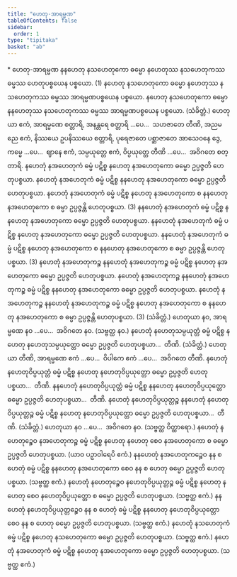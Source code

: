 ```yaml
---
title: "ဟေတု-အာရမ္မဏ"
tableOfContents: false
sidebar:
  order: 1
type: "tipitaka"
basket: "ab"
---
```



<DynamicBreadcrumb />

<Paragraph type="center">
* ဟေတု-အာရမ္မဏ
</Paragraph>

<Division number="3">

<Paragraph number="7">
နနဟေတု နသဟေတုကော ဓမ္မော နဟေတုဿ နသဟေတုကဿ ဓမ္မဿ ဟေတုပစ္စယေန ပစ္စယော. (1)
</Paragraph>

<Paragraph number="8">
နဟေတု နသဟေတုကော ဓမ္မော နဟေတုဿ နသဟေတုကဿ ဓမ္မဿ အာရမ္မဏပစ္စယေန ပစ္စယော. နဟေတု နသဟေတုကော ဓမ္မော နနဟေတုဿ နသဟေတုကဿ ဓမ္မဿ အာရမ္မဏပစ္စယေန ပစ္စယော. (သံခိတ္တံ.)
</Paragraph>

<Paragraph number="9">
ဟေတုယာ ဧကံ, အာရမ္မဏေ စတ္တာရိ, အနန္တရေ စတ္တာရိ …ပေ…  သဟဇာတေ တီဏိ, အညမညေ ဧကံ, နိဿယေ ဥပနိဿယေ စတ္တာရိ, ပုရေဇာတေ ပစ္ဆာဇာတေ အာသေဝနေ ဒွေ, ကမ္မေ …ပေ…  ဈာနေ ဧကံ, သမ္ပယုတ္တေ ဧကံ, ဝိပ္ပယုတ္တေ တီဏိ …ပေ…  အဝိဂတေ စတ္တာရိ.
</Paragraph>

</Division>
<Division number="4">

<Paragraph number="10">
နဟေတုံ နအဟေတုကံ ဓမ္မံ ပဋိစ္စ နဟေတု နအဟေတုကော ဓမ္မော ဥပ္ပဇ္ဇတိ ဟေတုပစ္စယာ. နဟေတုံ နအဟေတုကံ ဓမ္မံ ပဋိစ္စ နနဟေတု နအဟေတုကော ဓမ္မော ဥပ္ပဇ္ဇတိ ဟေတုပစ္စယာ. နဟေတုံ နအဟေတုကံ ဓမ္မံ ပဋိစ္စ နဟေတု နအဟေတုကော စ နနဟေတု နအဟေတုကော စ ဓမ္မာ ဥပ္ပဇ္ဇန္တိ ဟေတုပစ္စယာ. (3)
</Paragraph>

<Paragraph number="11">
နနဟေတုံ နအဟေတုကံ ဓမ္မံ ပဋိစ္စ နနဟေတု နအဟေတုကော ဓမ္မော ဥပ္ပဇ္ဇတိ ဟေတုပစ္စယာ. နနဟေတုံ နအဟေတုကံ ဓမ္မံ ပဋိစ္စ နဟေတု နအဟေတုကော ဓမ္မော ဥပ္ပဇ္ဇတိ ဟေတုပစ္စယာ. နနဟေတုံ နအဟေတုကံ ဓမ္မံ ပဋိစ္စ နဟေတု နအဟေတုကော စ နနဟေတု နအဟေတုကော စ ဓမ္မာ ဥပ္ပဇ္ဇန္တိ ဟေတုပစ္စယာ. (3)
</Paragraph>

<Paragraph number="12">
နဟေတုံ နအဟေတုကဉ္စ နနဟေတုံ နအဟေတုကဉ္စ ဓမ္မံ ပဋိစ္စ နဟေတု နအဟေတုကော ဓမ္မော ဥပ္ပဇ္ဇတိ ဟေတုပစ္စယာ. နဟေတုံ နအဟေတုကဉ္စ နနဟေတုံ နအဟေတုကဉ္စ ဓမ္မံ ပဋိစ္စ နနဟေတု နအဟေတုကော ဓမ္မော ဥပ္ပဇ္ဇတိ ဟေတုပစ္စယာ. နဟေတုံ နအဟေတုကဉ္စ နနဟေတုံ နအဟေတုကဉ္စ ဓမ္မံ ပဋိစ္စ နဟေတု နအဟေတုကော စ နနဟေတု နအဟေတုကော စ ဓမ္မာ ဥပ္ပဇ္ဇန္တိ ဟေတုပစ္စယာ. (3) (သံခိတ္တံ.)
</Paragraph>

<Paragraph number="13">
ဟေတုယာ နဝ, အာရမ္မဏေ နဝ …ပေ…  အဝိဂတေ နဝ. (သဗ္ဗတ္ထ နဝ.)
</Paragraph>

</Division>
<Division number="5">

<Paragraph number="14">
နဟေတုံ နဟေတုသမ္ပယုတ္တံ ဓမ္မံ ပဋိစ္စ နဟေတု နဟေတုသမ္ပယုတ္တော ဓမ္မော ဥပ္ပဇ္ဇတိ ဟေတုပစ္စယာ…  တီဏိ. (သံခိတ္တံ.)
</Paragraph>

<Paragraph number="15">
ဟေတုယာ တီဏိ, အာရမ္မဏေ ဧကံ …ပေ…  ဝိပါကေ ဧကံ …ပေ…  အဝိဂတေ တီဏိ.
</Paragraph>

</Division>
<Division number="6">

<Paragraph number="16">
နဟေတုံ နဟေတုဝိပ္ပယုတ္တံ ဓမ္မံ ပဋိစ္စ နဟေတု နဟေတုဝိပ္ပယုတ္တော ဓမ္မော ဥပ္ပဇ္ဇတိ ဟေတုပစ္စယာ…  တီဏိ.
</Paragraph>

<Paragraph number="17">
နနဟေတုံ နဟေတုဝိပ္ပယုတ္တံ ဓမ္မံ ပဋိစ္စ နနဟေတု နဟေတုဝိပ္ပယုတ္တော ဓမ္မော ဥပ္ပဇ္ဇတိ ဟေတုပစ္စယာ…  တီဏိ.
</Paragraph>

<Paragraph number="18">
နဟေတုံ နဟေတုဝိပ္ပယုတ္တဉ္စ နနဟေတုံ နဟေတုဝိပ္ပယုတ္တဉ္စ ဓမ္မံ ပဋိစ္စ နဟေတု နဟေတုဝိပ္ပယုတ္တော ဓမ္မော ဥပ္ပဇ္ဇတိ ဟေတုပစ္စယာ…  တီဏိ. (သံခိတ္တံ.)
</Paragraph>

<Paragraph number="19">
ဟေတုယာ နဝ …ပေ…  အဝိဂတေ နဝ. (သဗ္ဗတ္ထ ဝိတ္ထာရော.)
</Paragraph>

</Division>
<Division number="7">

<Paragraph number="20">
နဟေတုံ နဟေတုဉ္စေဝ နအဟေတုကဉ္စ ဓမ္မံ ပဋိစ္စ နဟေတု နဟေတု စေဝ နအဟေတုကော စ ဓမ္မော ဥပ္ပဇ္ဇတိ ဟေတုပစ္စယာ. (ယာဝ ပဉှာဝါရေပိ ဧကံ.)
</Paragraph>

<Paragraph number="21">
နနဟေတုံ နအဟေတုကဉ္စေဝ နန စ ဟေတုံ ဓမ္မံ ပဋိစ္စ နနဟေတု နအဟေတုကော စေဝ နန စ ဟေတု ဓမ္မော ဥပ္ပဇ္ဇတိ ဟေတုပစ္စယာ. (သဗ္ဗတ္ထ ဧကံ.)
</Paragraph>

<Paragraph number="22">
နဟေတုံ နဟေတုဉ္စေဝ နဟေတုဝိပ္ပယုတ္တဉ္စ ဓမ္မံ ပဋိစ္စ နဟေတု နဟေတု စေဝ နဟေတုဝိပ္ပယုတ္တော စ ဓမ္မော ဥပ္ပဇ္ဇတိ ဟေတုပစ္စယာ. (သဗ္ဗတ္ထ ဧကံ.)
</Paragraph>

<Paragraph number="23">
နနဟေတုံ နဟေတုဝိပ္ပယုတ္တဉ္စေဝ နန စ ဟေတုံ ဓမ္မံ ပဋိစ္စ နနဟေတု နဟေတုဝိပ္ပယုတ္တော စေဝ နန စ ဟေတု ဓမ္မော ဥပ္ပဇ္ဇတိ ဟေတုပစ္စယာ. (သဗ္ဗတ္ထ ဧကံ.)
</Paragraph>

<Paragraph number="24">
နဟေတုံ နသဟေတုကံ ဓမ္မံ ပဋိစ္စ နဟေတု နသဟေတုကော ဓမ္မော ဥပ္ပဇ္ဇတိ ဟေတုပစ္စယာ. (သဗ္ဗတ္ထ ဧကံ.)
</Paragraph>

<Paragraph number="25">
နဟေတုံ နအဟေတုကံ ဓမ္မံ ပဋိစ္စ နဟေတု နအဟေတုကော ဓမ္မော ဥပ္ပဇ္ဇတိ ဟေတုပစ္စယာ. (သဗ္ဗတ္ထ ဧကံ.)
</Paragraph>
</Division>